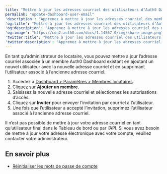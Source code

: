 ```yaml
---
title: "Mettre à jour les adresses courriel des utilisateurs d’Auth0 Dashboard"
permalink: "update-dashboard-user-email"
'description': "Apprenez à mettre à jour les adresses courriel des membres des locataires d’Auth0 Dashboard."
'og:title': "Mettre à jour les adresses courriel des utilisateurs d’Auth0 Dashboard"
'og:description': "Apprenez à mettre à jour les adresses courriel des membres des locataires d’Auth0 Dashboard."
'og:image': "https://cdn2.auth0.com/docs/1.14567.0/img/share-image.png"
'twitter:title': "Mettre à jour les adresses courriel des utilisateurs d’Auth0 Dashboard"
'twitter:description': "Apprenez à mettre à jour les adresses courriel des membres des locataires d’Auth0 Dashboard."
---
```


En tant qu’administrateur de locataire, vous pouvez mettre à jour l’adresse courriel associée à un membre <Tooltip href="/docs/docs/fr-ca/glossary?term=auth0-dashboard" tip="Auth0 Dashboard
Principal produit d’Auth0 pour configurer vos services." cta="Voir le glossaire">Auth0 Dashboard</Tooltip> existant en ajoutant un nouvel utilisateur avec la nouvelle adresse courriel et en supprimant l’utilisateur associé à l’ancienne adresse courriel.

1. Accédez à [Dashboard > Paramètres > Membres locataires](https://manage.auth0.com/#/tenants/admins).
2. Cliquez sur **Ajouter un membre**.
3. Saisissez la nouvelle adresse courriel et sélectionnez les autorisations d’accès.
4. Cliquez sur **Inviter** pour envoyer l’invitation par courriel à l’utilisateur.
5. Une fois que l’utilisateur a accepté l’invitation, supprimez l’utilisateur associé à l’ancienne adresse courriel.

<Callout icon="file-lines" color="#0EA5E9" iconType="regular">

Il n’est pas possible de mettre à jour votre adresse courriel en tant qu’utilisateur final dans le Tableau de bord ou par l’API. Si vous avez besoin de mettre à jour votre adresse électronique avec votre compte, veuillez contacter votre administrateur.

</Callout>

## En savoir plus

* [Réinitialiser les mots de passe de compte](/docs/fr-ca/troubleshoot/customer-support/reset-account-passwords)